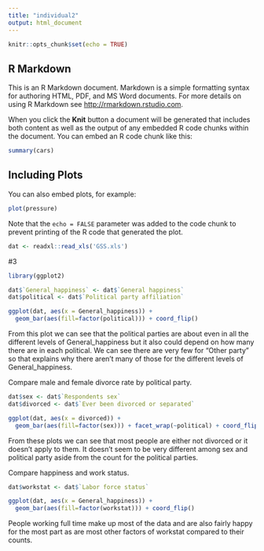 ```yaml
---
title: "individual2"
output: html_document
---
```


```r
knitr::opts_chunk$set(echo = TRUE)
```

## R Markdown

This is an R Markdown document. Markdown is a simple formatting syntax for authoring HTML, PDF, and MS Word documents. For more details on using R Markdown see <http://rmarkdown.rstudio.com>.

When you click the **Knit** button a document will be generated that includes both content as well as the output of any embedded R code chunks within the document. You can embed an R code chunk like this:

```r
summary(cars)
```

## Including Plots

You can also embed plots, for example:

```r
plot(pressure)
```

Note that the `echo = FALSE` parameter was added to the code chunk to prevent printing of the R code that generated the plot.
```r
dat <- readxl::read_xls('GSS.xls')
```
#3
```r
library(ggplot2)
```



```r
dat$`General_happiness` <- dat$`General happiness`
dat$political <- dat$`Political party affiliation`
```

```r
ggplot(dat, aes(x = General_happiness)) + 
  geom_bar(aes(fill=factor(political))) + coord_flip()
```
From this plot we can see that the political parties are about even in all the different levels of General_happiness but it also could depend on how many there are in each political. We can see there are very few for "Other party" so that explains why there aren't many of those for the different levels of General_happiness.

Compare male and female divorce rate by political party.
```r
dat$sex <- dat$`Respondents sex`
dat$divorced <- dat$`Ever been divorced or separated`
```

```r
ggplot(dat, aes(x = divorced)) + 
  geom_bar(aes(fill=factor(sex))) + facet_wrap(~political) + coord_flip()
```
From these plots we can see that most people are either not divorced or it doesn't apply to them. It doesn't seem to be very different among sex and political party aside from the count for the political parties.

Compare happiness and work status.
```r
dat$workstat <- dat$`Labor force status`
```

```r
ggplot(dat, aes(x = General_happiness)) + 
  geom_bar(aes(fill=factor(workstat))) + coord_flip()
```
People working full time make up most of the data and are also fairly happy for the most part as are most other factors of workstat compared to their counts.
